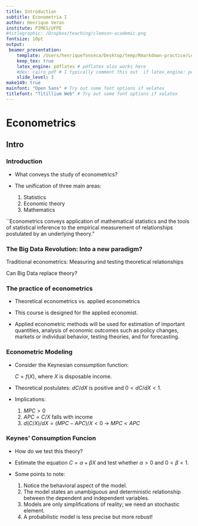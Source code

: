 ```yaml
---
title: Introduction
subtitle: Econometria I
author: Henrique Veras
institute: PIMES/UFPE
#titlegraphic: /Dropbox/teaching/clemson-academic.png
fontsize: 10pt
output:
 beamer_presentation:
    template: /Users/henriquefonseca/Desktop/temp/Rmarkdown-practice/Lecture notes/svm-latex-beamer.tex
    keep_tex: true
    latex_engine: pdflatex # pdflatex also works here
    #dev: cairo_pdf # I typically comment this out  if latex_engine: pdflatex
    slide_level: 3
make149: true
mainfont: "Open Sans" # Try out some font options if xelatex
titlefont: "Titillium Web" # Try out some font options if xelatex
---
```



# Econometrics

## Intro

### Introduction

 - What conveys the study of econometrics?

 - The unification of three main areas:

    1.    Statistics
    2.    Economic theory
    3.    Mathematics

\`\`Econometrics conveys application of mathematical statistics and the tools of statistical inference to the empirical measurement of relationships postulated by an underlying theory."

### The Big Data Revolution: Into a new paradigm?

Traditional econometrics: Measuring and testing theoretical relationships



Can Big Data replace theory?


### The practice of econometrics

- Theoretical econometrics vs. applied econometrics



- This course is designed for the applied economist. 



- Applied econometric methods will be used for estimation of important quantities, analysis of economic outcomes such as policy changes, markets or individual behavior, testing theories, and for forecasting.

### Econometric Modeling

- Consider the Keynesian consumption function:

  $C=f(X)$, where $X$ is disposable income.
  
- Theoretical postulates: $dC/dX$ is positive and $0<dC/dX<1$.

- Implications:
  1. $MPC>0$
  2. $APC=C/X$ falls with income
  3. $d(C/X)/dX=(MPC-APC)/X<0$ $\rightarrow$ $MPC<APC$
  
### Keynes' Consumption Funcion

- How do we test this theory?

- Estimate the equation $C=\alpha + \beta X$ and test whether $\alpha>0$ and $0<\beta<1$.

- Some points to note:
  1. Notice the behavioral aspect of the model.
  2. The model states an unambiguous and deterministic relationship between the dependent and independent variables.
  3. Models are only simplifications of reality; we need an stochastic element.
  4. A probabilistic model is less precise but more robust!